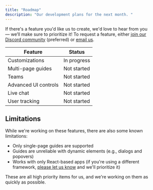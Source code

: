 ```yaml
---
title: "Roadmap"
description: "Our development plans for the next month. "
---
```


If there's a feature you'd like us to create, we'd love to hear from you — we’ll make sure to prioritize it! To request a feature, either [join our Discord community](https://dub.sh/pointer-community) (preferred) or [email us](mailto:team@pointer.so).

| Feature              | Status      |
| -------------------- | ----------- |
| Customizations       | In progress |
| Multi-page guides    | Not started |
| Teams                | Not started |
| Advanced UI controls | Not started |
| Live chat            | Not started |
| User tracking        | Not started |

## Limitations

While we're working on these features, there are also some known limitations:

- Only single-page guides are supported
- Guides are unreliable with dynamic elements (e.g., dialogs and popovers)
- Works with only React-based apps (if you're using a different framework, [please let us know](mailto:team@pointer.so) and we'll prioritize it)

These are all high priority items for us, and we're working on them as quickly as possible.